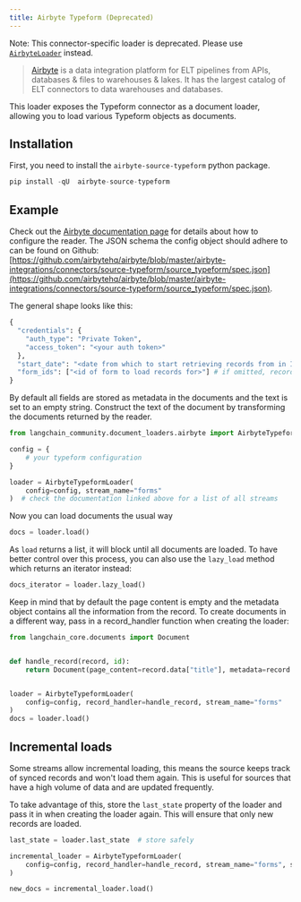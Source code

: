 ```yaml
---
title: Airbyte Typeform (Deprecated)
---
```


Note: This connector-specific loader is deprecated. Please use [`AirbyteLoader`](/oss/integrations/document_loaders/airbyte) instead.

>[Airbyte](https://github.com/airbytehq/airbyte) is a data integration platform for ELT pipelines from APIs, databases & files to warehouses & lakes. It has the largest catalog of ELT connectors to data warehouses and databases.

This loader exposes the Typeform connector as a document loader, allowing you to load various Typeform objects as documents.

## Installation

First, you need to install the `airbyte-source-typeform` python package.

```python
pip install -qU  airbyte-source-typeform
```

## Example

Check out the [Airbyte documentation page](https://docs.airbyte.com/integrations/sources/typeform/) for details about how to configure the reader.
The JSON schema the config object should adhere to can be found on Github: [https://github.com/airbytehq/airbyte/blob/master/airbyte-integrations/connectors/source-typeform/source_typeform/spec.json](https://github.com/airbytehq/airbyte/blob/master/airbyte-integrations/connectors/source-typeform/source_typeform/spec.json).

The general shape looks like this:

```python
{
  "credentials": {
    "auth_type": "Private Token",
    "access_token": "<your auth token>"
  },
  "start_date": "<date from which to start retrieving records from in ISO format, e.g. 2020-10-20T00:00:00Z>",
  "form_ids": ["<id of form to load records for>"] # if omitted, records from all forms will be loaded
}
```

By default all fields are stored as metadata in the documents and the text is set to an empty string. Construct the text of the document by transforming the documents returned by the reader.

```python
from langchain_community.document_loaders.airbyte import AirbyteTypeformLoader

config = {
    # your typeform configuration
}

loader = AirbyteTypeformLoader(
    config=config, stream_name="forms"
)  # check the documentation linked above for a list of all streams
```

Now you can load documents the usual way

```python
docs = loader.load()
```

As `load` returns a list, it will block until all documents are loaded. To have better control over this process, you can also use the `lazy_load` method which returns an iterator instead:

```python
docs_iterator = loader.lazy_load()
```

Keep in mind that by default the page content is empty and the metadata object contains all the information from the record. To create documents in a different way, pass in a record_handler function when creating the loader:

```python
from langchain_core.documents import Document


def handle_record(record, id):
    return Document(page_content=record.data["title"], metadata=record.data)


loader = AirbyteTypeformLoader(
    config=config, record_handler=handle_record, stream_name="forms"
)
docs = loader.load()
```

## Incremental loads

Some streams allow incremental loading, this means the source keeps track of synced records and won't load them again. This is useful for sources that have a high volume of data and are updated frequently.

To take advantage of this, store the `last_state` property of the loader and pass it in when creating the loader again. This will ensure that only new records are loaded.

```python
last_state = loader.last_state  # store safely

incremental_loader = AirbyteTypeformLoader(
    config=config, record_handler=handle_record, stream_name="forms", state=last_state
)

new_docs = incremental_loader.load()
```
